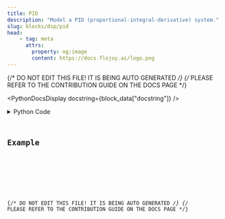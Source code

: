 ```yaml
---
title: PID
description: "Model a PID (proportional-integral-derivative) system."
slug: blocks/dsp/pid
head:
    - tag: meta
      attrs:
        property: og:image
        content: https://docs.flojoy.ai/logo.png
---
```


{/* DO NOT EDIT THIS FILE! IT IS BEING AUTO GENERATED */}
{/* PLEASE REFER TO THE CONTRIBUTION GUIDE ON THE DOCS PAGE */}


<PythonDocsDisplay docstring={block_data["docstring"]} />
<details>
<summary>Python Code</summary>



<Code code={pythonCode} lang="py" wrap theme="dracula" />

[Find this Flojoy Block on GitHub](https://github.com/flojoy-ai/blocks/blob/main/blocks/DSP/PID/PID.py)

</details>

## Example


<GetHelpWidget />


<AppDisplay app={app} blockName="PID" client:visible />


<Example />

{/* DO NOT EDIT THIS FILE! IT IS BEING AUTO GENERATED */}
{/* PLEASE REFER TO THE CONTRIBUTION GUIDE ON THE DOCS PAGE */}
